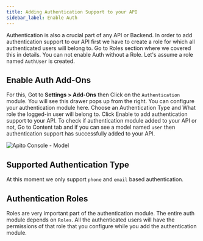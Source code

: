 ```yaml
---
title: Adding Authentication Support to your API
sidebar_label: Enable Auth
---
```


Authentication is also a crucial part of any API or Backend. In order to add authentication support to our API first we have to create a role for which all authenticated users will belong to.
Go to Roles section where we covered this in details. You can not enable Auth without a Role. Let's assume a role named `AuthUser` is created.

## Enable Auth Add-Ons
For this, Got to **Settings > Add-Ons** then Click on the `Authentication` module. You will see this drawer pops up from the right. You can configure your authentication module here.
Choose an Authentication Type and What role the logged-in user will belong to. Click Enable to add authentication support to your API.
To check if authentication module added to your API or not, Go to Content tab and if you can see a model named `user` then authentication support has successfully added to your API.

![Apito Console - Model](https://cdn.apito.io/media/apito_documentation/RDNG5RX5UX_Apito_Console___Authentication.png)

## Supported Authentication Type
At this moment we only support `phone` and `email` based authentication.

## Authentication Roles
Roles are very important part of the authentication module. The entire auth module depends on `Roles`. All the authenticated users will have the permissions of that role
that you configure while you add the authentication module.
